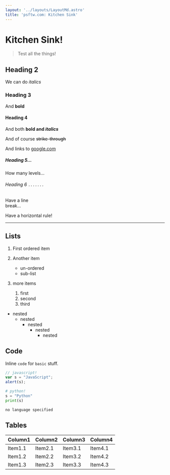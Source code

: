 ```yaml
---
layout: '../layouts/LayoutMd.astro'
title: 'psftw.com: Kitchen Sink'
---
```


# Kitchen Sink!

> Test all the things!

## Heading 2

We can do *italics*

### Heading 3

And **bold**

#### Heading 4

And both **bold and _italics_**

And of course ~~strike-through~~

And links to [google.com](https://www.google.com)

##### Heading 5...

How many levels...

###### Heading 6 `.......`

Have a line\
break...

Have a horizontal rule!

***


## Lists

1. First ordered item
1. Another item
   * un-ordered
   * sub-list
1. more items

   1. first
   2. second
   3. third


* nested
  * nested
    * nested
      * nested
        * nested

## Code

Inline `code` for `basic` stuff.

```javascript
// javascript!
var s = "JavaScript";
alert(s);
```

```python
# python!
s = "Python"
print(s)
```

```
no language specified
```

## Tables

| Column1 | Column2 | Column3 | Column4 |
| --------------- | --------------- | --------------- | --------------- |
| Item1.1 | Item2.1 | Item3.1 | Item4.1 |
| Item1.2 | Item2.2 | Item3.2 | Item4.2 |
| Item1.3 | Item2.3 | Item3.3 | Item4.3 |

